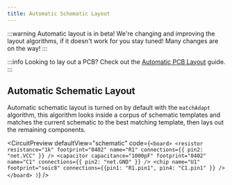 ```yaml
---
title: Automatic Schematic Layout
---
```


:::warning
Automatic layout is in beta! We're changing and improving the layout algorithms,
if it doesn't work for you stay tuned! Many changes are on the way!
:::

:::info
Looking to lay out a PCB? Check out the [Automatic PCB Layout](./automatic-pcb-layout) guide.
:::



## Automatic Schematic Layout

Automatic schematic layout is turned on by default with the `matchAdapt` algorithm,
this algorithm looks inside a corpus of schematic templates and matches the current
schematic to the best matching template, then lays out the remaining components.

<CircuitPreview
  defaultView="schematic"
  code={`
  <board>
    <resistor
      resistance="1k"
      footprint="0402"
      name="R1"
      connections={{ pin2: "net.VCC" }}
    />
    <capacitor
      capacitance="1000pF"
      footprint="0402"
      name="C1"
      connections={{ pin2: "net.GND" }}
    />
    <chip name="U1" footprint="soic8" connections={{pin1: "R1.pin1", pin4: "C1.pin1" }} />
  </board>
)
`}
/>